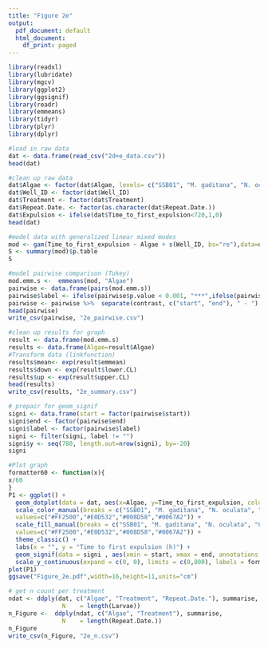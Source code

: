 ```yaml
---
title: "Figure 2e"
output:
  pdf_document: default
  html_document:
    df_print: paged
---
```

```r
library(readxl) 
library(lubridate)
library(mgcv)
library(ggplot2)
library(ggsignif)
library(readr)
library(emmeans)
library(tidyr)
library(plyr)
library(dplyr)
```

```r
#load in raw data
dat <- data.frame(read_csv("2d+e_data.csv"))
head(dat)
```
```r
#clean up raw data
dat$Algae <- factor(dat$Algae, levels= c("SSB01", "M. gaditana", "N. oculata", "C. velia"))
dat$Well_ID <- factor(dat$Well_ID)
dat$Treatment <- factor(dat$Treatment)
dat$Repeat.Date. <- factor(as.character(dat$Repeat.Date.))
dat$Expulsion <- ifelse(dat$Time_to_first_expulsion<720,1,0)
head(dat)
```
```r
#model data with generalized linear mixed modes  
mod <- gam(Time_to_first_expulsion ~ Algae + s(Well_ID, bs="re"),data=dat,family=nb())
S <- summary(mod)$p.table
S
```
```r
#model pairwise comparison (Tukey)
mod.emm.s <-  emmeans(mod, "Algae")
pairwise <- data.frame(pairs(mod.emm.s))
pairwise$label <- ifelse(pairwise$p.value < 0.001, "***",ifelse(pairwise$p.value < 0.01, "**",ifelse(pairwise$p.value < 0.05, "*","" )))
pairwise <- pairwise %>%  separate(contrast, c("start", "end"), " - ")
head(pairwise)
write_csv(pairwise, "2e_pairwise.csv")
```
```r
#clean up results for graph
result <- data.frame(mod.emm.s)
results <- data.frame(Algae=result$Algae)
#Transform data (linkfunction)
results$mean<- exp(result$emmean)
results$down <- exp(result$lower.CL)
results$up <- exp(result$upper.CL)
head(results)
write_csv(results, "2e_summary.csv")
```

```r
# prepair for geom_signif
signi <- data.frame(start = factor(pairwise$start))
signi$end <- factor(pairwise$end)
signi$label <- factor(pairwise$label)
signi <- filter(signi, label != "")
signi$y <- seq(780, length.out=nrow(signi), by=-20)
signi
```

```r
#Plot graph
formatter60 <- function(x){
x/60
}
P1 <- ggplot() +
  geom_dotplot(data = dat, aes(x=Algae, y=Time_to_first_expulsion, color = Algae, fill = Algae), binwidth=5,binaxis = "y", stackdir = "center", dotsize = 2, size=5, show.legend = FALSE)+
  scale_color_manual(breaks = c("SSB01", "M. gaditana", "N. oculata", "C. velia"),
  values=c("#FF2500","#E0D532","#008D58","#0067A2")) +
  scale_fill_manual(breaks = c("SSB01", "M. gaditana", "N. oculata", "C. velia"),
  values=c("#FF2500","#E0D532","#008D58","#0067A2")) +
  theme_classic() + 
  labs(x = "", y = "Time to first expulsion (h)") +
  geom_signif(data = signi , aes(xmin = start, xmax = end, annotations = label, y_position = y),  tip_length = 0, textsize = 4, vjust = 0.75, manual = TRUE) +
  scale_y_continuous(expand = c(0, 0), limits = c(0,800), labels = formatter60, breaks=c(120,240,360,480,600,720))
plot(P1)
ggsave("Figure_2e.pdf",width=16,height=11,units="cm")
```

```r
# get n count per treatment
ndat <- ddply(dat, c("Algae", "Treatment", "Repeat.Date."), summarise,
               N    = length(Larvae))
n_Figure <-  ddply(ndat, c("Algae", "Treatment"), summarise,
               N    = length(Repeat.Date.))
n_Figure
write_csv(n_Figure, "2e_n.csv")
````



